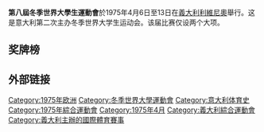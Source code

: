 {{Universiade infobox |
  Name                   = 第八屆冬季世界大學生運動會 |
  Logo                   =|
  Size                   = --- |
  Optional caption       = Slogan : ''"---"'' |
  Nations participating  = 15 |
  Athletes participating = 191 |
  Events                 = 2大項 |
  Opening ceremony       = 1975年4月6日 |
  Closing ceremony       = 1975年4月13日 |
  Officially opened by   = [[喬瓦尼·利昂納|喬瓦尼·利昂納]] |
  Athlete's Oath         = no |
  Judge's Oath           = no |
  Torch Lighter          = no |
  Stadium                = Stadio Invernali |previous=[[1972年冬季世界大學生運動會|1972]]
|next=[[1978年冬季世界大學生運動會|1978]]
}}
{{Location map+|Italy|width=250|float=none}
 |alt=利维尼奥在意大利
 |caption=利维尼奥在意大利的位置
 |places=
  {{Location map~ | Italy
   | label = 利维尼奥
   | background=white
    | lat_deg = 46.53
    | lon_deg = 10.13}}
    | link=[[利维尼奥|利维尼奥]]
}}

'''第八屆冬季世界大學生運動會'''於1975年4月6日至13日在[[義大利|義大利]][[利維尼奧|利維尼奧]]舉行。这是意大利第二次主办冬季世界大学生运动会。该届比赛仅设两个大项。

== 奖牌榜 ==
{{Medals table
 | caption        = 
 | host           = ITA
 | flag_template  = 
 | event          = 
 | team           = 
 | gold_URS = 5 | silver_URS = 3 | bronze_URS = 3 | name_URS = {{flagteam|URS|1955}}
 | gold_ITA = 3 | silver_ITA = 3 | bronze_ITA = 6 | host_ITA = yes 
 | gold_FRA = 2 | silver_FRA = 4 | bronze_FRA = 1
 | gold_SUI = 2 | silver_SUI = 0 | bronze_SUI = 0
 | gold_TCH = 1 | silver_TCH = 2 | bronze_TCH = 1
 | gold_AUT = 0 | silver_AUT = 1 | bronze_AUT = 0
 | gold_POL = 0 | silver_POL = 0 | bronze_POL = 2 | name_POL = {{flagteam|POL|1928}}
 | gold_LIE = 0 | silver_LIE = 0 | bronze_LIE = 1 | name_LIE = {{flagteam|LIE|1937}}
}}

== 外部链接 ==

{{世界大學運動會}}
{{sport-stub}}
[[Category:1975年欧洲|Category:1975年欧洲]]
[[Category:冬季世界大學運動會|Category:冬季世界大學運動會]]
[[Category:意大利体育史|Category:意大利体育史]]
[[Category:1975年綜合運動會|Category:1975年綜合運動會]]
[[Category:1975年4月|Category:1975年4月]]
[[Category:義大利綜合運動會|Category:義大利綜合運動會]]
[[Category:義大利主辦的國際體育賽事|Category:義大利主辦的國際體育賽事]]